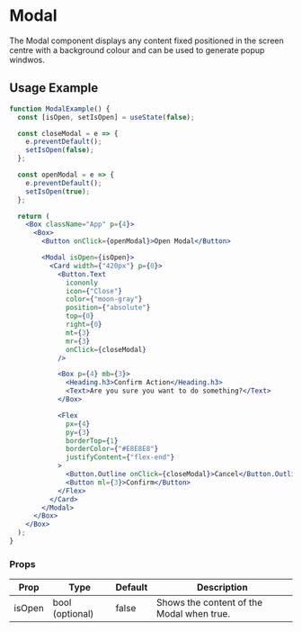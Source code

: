 # Modal

The Modal component displays any content fixed positioned in the screen centre with a background colour and can be used to generate popup windwos.



## Usage Example

```jsx live
function ModalExample() {
  const [isOpen, setIsOpen] = useState(false);

  const closeModal = e => {
    e.preventDefault();
    setIsOpen(false);
  };

  const openModal = e => {
    e.preventDefault();
    setIsOpen(true);
  };

  return (
    <Box className="App" p={4}>
      <Box>
        <Button onClick={openModal}>Open Modal</Button>

        <Modal isOpen={isOpen}>
          <Card width={"420px"} p={0}>
            <Button.Text
              icononly
              icon={"Close"}
              color={"moon-gray"}
              position={"absolute"}
              top={0}
              right={0}
              mt={3}
              mr={3}
              onClick={closeModal}
            />

            <Box p={4} mb={3}>
              <Heading.h3>Confirm Action</Heading.h3>
              <Text>Are you sure you want to do something?</Text>
            </Box>

            <Flex
              px={4}
              py={3}
              borderTop={1}
              borderColor={"#E8E8E8"}
              justifyContent={"flex-end"}
            >
              <Button.Outline onClick={closeModal}>Cancel</Button.Outline>
              <Button ml={3}>Confirm</Button>
            </Flex>
          </Card>
        </Modal>
      </Box>
    </Box>
  );
}
```

### Props


<Table>
  <thead>
  <tr>
    <th>Prop</th>
    <th>Type</th>
    <th>Default</th>
    <th>Description</th>
  </tr>
  </thead>
  <tbody>
  <tr><td>isOpen</td><td>bool (optional)</td><td>false</td><td>Shows the content of the Modal when true.</td></tr>
    </tbody>
    </Table>

